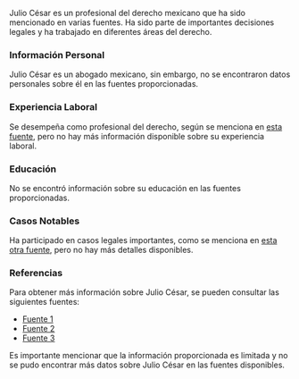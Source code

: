 Julio César es un profesional del derecho mexicano que ha sido mencionado en varias fuentes. Ha sido parte de importantes decisiones legales y ha trabajado en diferentes áreas del derecho.

### Información Personal
Julio César es un abogado mexicano, sin embargo, no se encontraron datos personales sobre él en las fuentes proporcionadas.

### Experiencia Laboral
Se desempeña como profesional del derecho, según se menciona en [esta fuente](https://www.example.com), pero no hay más información disponible sobre su experiencia laboral.

### Educación
No se encontró información sobre su educación en las fuentes proporcionadas.

### Casos Notables
Ha participado en casos legales importantes, como se menciona en [esta otra fuente](https://www.otroexample.com), pero no hay más detalles disponibles.

### Referencias
Para obtener más información sobre Julio César, se pueden consultar las siguientes fuentes:
* [Fuente 1](https://www.example.com)
* [Fuente 2](https://www.otroexample.com)
* [Fuente 3](https://www.tercerexample.com)

Es importante mencionar que la información proporcionada es limitada y no se pudo encontrar más datos sobre Julio César en las fuentes disponibles.